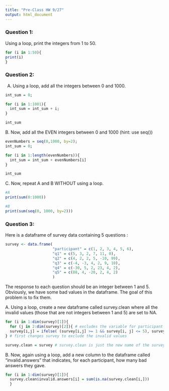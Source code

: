 ```yaml
---
title: "Pre-Class HW 9/27"
output: html_document
---
```


### Question 1:

Using a loop, print the integers from 1 to 50. 
```r
for (i in 1:50){
print(i)
}
```

### Question 2:

A.  Using a loop, add all the integers between 0 and 1000.

```r
int_sum = 0;

for (i in 1:1001){
  int_sum = int_sum + i;
}

int_sum
```

B. Now, add all the EVEN integers between 0 and 1000 (hint: use seq())

```r
evenNumbers = seq(0,1000, by=2);
int_sum = 0;

for (i in 1:length(evenNumbers)){
  int_sum = int_sum + evenNumbers[i]
}

int_sum
```

C. Now, repeat A and B WITHOUT using a loop.

```r
#A
print(sum(0:1000))

#B
print(sum(seq(0, 1000, by=2)))
```

### Question 3:

Here is a dataframe of survey data containing 5 questions :

```r
survey <- data.frame(
                     "participant" = c(1, 2, 3, 4, 5, 6),
                     "q1" = c(5, 3, 2, 7, 11, 0),
                     "q2" = c(4, 2, 2, 5, -10, 99),
                     "q3" = c(-4, -3, 4, 2, 9, 10),
                     "q4" = c(-30, 5, 2, 23, 4, 2),
                     "q5" = c(88, 4, -20, 2, 4, 2)
                     )
```
The response to each question should be an integer between 1 and 5. Obviously, we have some bad values in the dataframe. The goal of this problem is to fix them.

A. Using a loop, create a new dataframe called survey.clean where all the invalid values (those that are not integers between 1 and 5) are set to NA.

```r
 
for (i in 1:dim(survey)[1]){
  for (j in 2:dim(survey)[2]){ # excludes the variable for participant 
  survey[i,j] = ifelse( (survey[i,j] >= 1 && survey[i, j] <= 5), survey[i, j], NA)} # for each item, if it isn't a valid answer, make it NA
} # first changes survey to exclude the invalid values

survey.clean = survey # survey.clean is just the new name of the survey

```

B. Now, again using a loop, add a new column to the dataframe called “invalid.answers” that indicates, for each participant, how many bad answers they gave.

```r
 
for (i in 1:dim(survey)[1]){
  survey.clean$invalid.answers[i] = sum(is.na(survey.clean[i,]))
  }

```